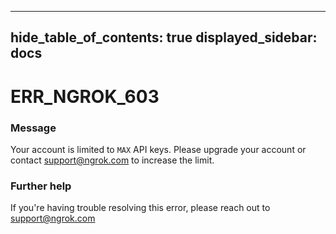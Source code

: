 

---
hide_table_of_contents: true
displayed_sidebar: docs
---


# ERR_NGROK_603

### Message
Your account is limited to `MAX` API keys. Please upgrade your account or contact support@ngrok.com to increase the limit.

<ErrorDetails error="err_ngrok_603" />



### Further help
If you're having trouble resolving this error, please reach out to [support@ngrok.com](mailto:support@ngrok.com?subject=Help%20with%20ERR_NGROK_603)


